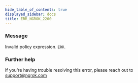 ```yaml
---
hide_table_of_contents: true
displayed_sidebar: docs
title: ERR_NGROK_2200
---
```




### Message

Invalid policy expression.
`ERR`.

<ErrorDetails error="err_ngrok_2200" />

### Further help

If you're having trouble resolving this error, please reach out to [support@ngrok.com](mailto:support@ngrok.com?subject=Help%20with%20ERR_NGROK_2200)
